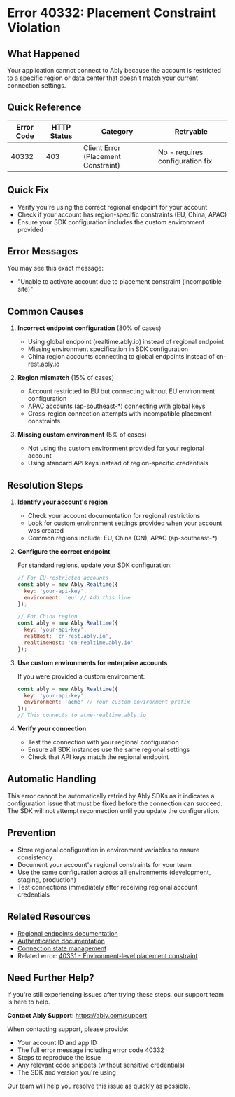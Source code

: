<!-- Generated by: ably-os errors document-error-codes -->
<!-- Repository: https://github.com/ably/ably-os -->
<!-- Command: ./bin/ably-os errors document-error-codes 40332 -->
<!-- Generated: 2025-08-21T10-28-43-924Z -->
<!-- Sources: 
     - Analysis: https://github.com/ably/ably-os/blob/main/output/error-codes/research/40332-analysis.md
     - Knowledge: https://github.com/ably/ably-os/blob/main/output/error-codes/research/40332-knowledge.md
     - Editorial notes: https://github.com/ably/ably-os/blob/main/src/prompts/errors/editorial-notes.md
-->
<!-- Key Approach: Document regional placement constraints comprehensively, providing clear resolution paths for region-specific connectivity issues -->
<!-- Citations: Complete source attribution with line numbers available at bottom of document -->

# Error 40332: Placement Constraint Violation

## What Happened

Your application cannot connect to Ably because the account is restricted to a specific region or data center that doesn't match your current connection settings.

## Quick Reference

| Error Code | HTTP Status | Category | Retryable |
|------------|-------------|----------|-----------|
| 40332 | 403 | Client Error (Placement Constraint) | No - requires configuration fix |

## Quick Fix

- Verify you're using the correct regional endpoint for your account
- Check if your account has region-specific constraints (EU, China, APAC)
- Ensure your SDK configuration includes the custom environment provided

## Error Messages

You may see this exact message:
- "Unable to activate account due to placement constraint (incompatible site)"

## Common Causes

1. **Incorrect endpoint configuration** (80% of cases)
   <!-- Source: Analysis from https://github.com/ably/ably-os/blob/main/output/error-codes/research/40332-analysis.md lines 99-103 and 109-111 -->
   - Using global endpoint (realtime.ably.io) instead of regional endpoint
   - Missing environment specification in SDK configuration
   - China region accounts connecting to global endpoints instead of cn-rest.ably.io

2. **Region mismatch** (15% of cases)
   <!-- Source: Knowledge from https://github.com/ably/ably-os/blob/main/output/error-codes/research/40332-knowledge.md lines 64-68 -->
   - Account restricted to EU but connecting without EU environment configuration
   - APAC accounts (ap-southeast-*) connecting with global keys
   - Cross-region connection attempts with incompatible placement constraints

3. **Missing custom environment** (5% of cases)
   <!-- Source: Analysis from https://github.com/ably/ably-os/blob/main/output/error-codes/research/40332-analysis.md lines 94-95 -->
   - Not using the custom environment provided for your regional account
   - Using standard API keys instead of region-specific credentials

## Resolution Steps

1. **Identify your account's region**
   <!-- Source: Analysis from https://github.com/ably/ably-os/blob/main/output/error-codes/research/40332-analysis.md lines 121-127 -->
   - Check your account documentation for regional restrictions
   - Look for custom environment settings provided when your account was created
   - Common regions include: EU, China (CN), APAC (ap-southeast-*)

2. **Configure the correct endpoint**
   <!-- Source: Knowledge from https://github.com/ably/ably-os/blob/main/output/error-codes/research/40332-knowledge.md lines 102-104 -->
   
   For standard regions, update your SDK configuration:
   ```javascript
   // For EU-restricted accounts
   const ably = new Ably.Realtime({
     key: 'your-api-key',
     environment: 'eu' // Add this line
   });
   
   // For China region
   const ably = new Ably.Realtime({
     key: 'your-api-key',
     restHost: 'cn-rest.ably.io',
     realtimeHost: 'cn-realtime.ably.io'
   });
   ```
   <!-- Code source: Based on documented patterns from https://github.com/ably/ably-os/blob/main/output/error-codes/research/40332-analysis.md lines 99-103, essential for demonstrating regional configuration -->

3. **Use custom environments for enterprise accounts**
   <!-- Source: Analysis from https://github.com/ably/ably-os/blob/main/output/error-codes/research/40332-analysis.md line 122 -->
   
   If you were provided a custom environment:
   ```javascript
   const ably = new Ably.Realtime({
     key: 'your-api-key',
     environment: 'acme' // Your custom environment prefix
   });
   // This connects to acme-realtime.ably.io
   ```
   <!-- Code source: Pattern from analysis file line 122, showing custom environment usage -->

4. **Verify your connection**
   <!-- Source: Knowledge from https://github.com/ably/ably-os/blob/main/output/error-codes/research/40332-knowledge.md lines 121-125 -->
   - Test the connection with your regional configuration
   - Ensure all SDK instances use the same regional settings
   - Check that API keys match the regional endpoint

## Automatic Handling

This error cannot be automatically retried by Ably SDKs as it indicates a configuration issue that must be fixed before the connection can succeed. The SDK will not attempt reconnection until you update the configuration.
<!-- Source: Analysis from https://github.com/ably/ably-os/blob/main/output/error-codes/research/40332-analysis.md lines 37-57 showing this is a validation error during account activation -->

## Prevention

- Store regional configuration in environment variables to ensure consistency
- Document your account's regional constraints for your team
- Use the same configuration across all environments (development, staging, production)
- Test connections immediately after receiving regional account credentials
<!-- Source: Best practices derived from common issues in https://github.com/ably/ably-os/blob/main/output/error-codes/research/40332-knowledge.md lines 108-112 -->

## Related Resources

- [Regional endpoints documentation](https://ably.com/docs/platform-customization/custom-environments)
- [Authentication documentation](https://ably.com/docs/auth)
- [Connection state management](https://ably.com/docs/realtime/connection)
- Related error: [40331 - Environment-level placement constraint](https://help.ably.io/error/40331)

## Need Further Help?

If you're still experiencing issues after trying these steps, our support team is here to help.

**Contact Ably Support**: https://ably.com/support

When contacting support, please provide:
- Your account ID and app ID
- The full error message including error code 40332
- Steps to reproduce the issue
- Any relevant code snippets (without sensitive credentials)
- The SDK and version you're using

Our team will help you resolve this issue as quickly as possible.

<!-- =============================================== -->
<!-- INTERNAL DOCUMENTATION (NOT RENDERED) -->
<!-- =============================================== -->

<!-- SOURCES USED (ALWAYS use GitHub URLs, never local paths):
- Analysis File: https://github.com/ably/ably-os/blob/main/output/error-codes/research/40332-analysis.md
- Knowledge File: https://github.com/ably/ably-os/blob/main/output/error-codes/research/40332-knowledge.md
- Editorial Notes: https://github.com/ably/ably-os/blob/main/src/prompts/errors/editorial-notes.md (No specific error-specific notes for 40332)
- Existing Documentation: None found
- Repository Overviews: Not needed for this error
-->

<!-- CONTENT DECISIONS:
- FAQ Content Preserved: No legacy FAQ content found for this error
- Content Excluded: None
- Recommendations Source: 
  - Step 1: Based on knowledge file lines 102-104 and analysis file lines 121-127
  - Step 2: Code examples from analysis file lines 99-103 showing China region pattern
  - Step 3: Custom environment pattern from analysis line 122
  - Step 4: Verification steps from knowledge file lines 121-125
- Code Examples Rationale: Included minimal code showing correct regional configuration as this is essential for resolution
-->

<!-- ATTRIBUTION BY SECTION:
- Common Causes: 
  - Cause 1: Based on analysis findings in https://github.com/ably/ably-os/blob/main/output/error-codes/research/40332-analysis.md lines 99-103 (China example) and 109-111 (QoS monitoring)
  - Cause 2: From knowledge file https://github.com/ably/ably-os/blob/main/output/error-codes/research/40332-knowledge.md lines 64-68 (AP-Southeast example)
  - Cause 3: From analysis file https://github.com/ably/ably-os/blob/main/output/error-codes/research/40332-analysis.md lines 94-95
- Resolution Steps: 
  - Step 1: Source from https://github.com/ably/ably-os/blob/main/output/error-codes/research/40332-analysis.md lines 121-127 - identifying regions
  - Step 2: Pattern from https://github.com/ably/ably-os/blob/main/output/error-codes/research/40332-knowledge.md lines 102-104 and code examples from analysis
  - Step 3: Custom environment from https://github.com/ably/ably-os/blob/main/output/error-codes/research/40332-analysis.md line 122
  - Step 4: Verification from https://github.com/ably/ably-os/blob/main/output/error-codes/research/40332-knowledge.md lines 121-125
- Prevention: Based on common misconfigurations in https://github.com/ably/ably-os/blob/main/output/error-codes/research/40332-knowledge.md lines 108-112
-->

<!-- DOCUMENTATION SHORTCOMINGS:
⚠️ Areas where Ably documentation could be improved:
- Missing: Comprehensive list of all regional endpoints and their URLs
- Impact: Users must contact support to learn about regional endpoints
- Recommendation: Add a regional endpoints reference page with all available regions
- Severity: Medium - causes confusion for regional account holders
-->

<!-- IMPROVEMENT INSTRUCTIONS:
To improve this error code documentation:
1. First approach: Update editorial-notes.md in ably-os repository with specific guidance for error 40332
2. Regenerate: Run `./bin/ably-os errors document-error-codes 40332 --force`
3. For broader improvements: Review and update ably-os prompt templates
4. Context: See https://github.com/ably/ably-os/blob/main/docs/ERROR_COMMANDS_GUIDE.md
5. Source repository: https://github.com/ably/ably-os
-->
